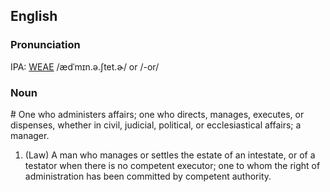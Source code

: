 ==English==


===Pronunciation===
IPA: [[WEAE]] /ædˈmɪn.ə.ʃtet.ɚ/ or /-or/

===Noun===
̄# One who administers affairs; one who directs, manages, executes, or dispenses, whether in civil, judicial, political, or ecclesiastical affairs; a manager.
# (Law) A man who manages or settles the estate of an intestate, or of a testator when there is no competent executor; one to whom the right of administration has been committed by competent authority.